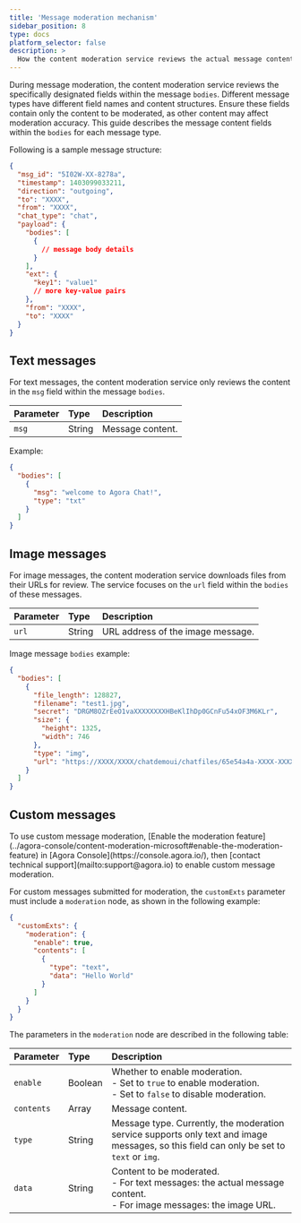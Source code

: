 ```yaml
---
title: 'Message moderation mechanism'
sidebar_position: 8
type: docs
platform_selector: false
description: >
  How the content moderation service reviews the actual message content.
---
```


During message moderation, the content moderation service reviews the specifically designated fields within the message `bodies`. Different message types have different field names and content structures. Ensure these fields contain only the content to be moderated, as other content may affect moderation accuracy. This guide describes the message content fields within the `bodies` for each message type.

Following is a sample message structure:

```json 
{
  "msg_id": "5I02W-XX-8278a",
  "timestamp": 1403099033211,
  "direction": "outgoing",
  "to": "XXXX",
  "from": "XXXX",
  "chat_type": "chat",
  "payload": {
    "bodies": [
      {
        // message body details 
      }
    ],
    "ext": {
      "key1": "value1"
      // more key-value pairs 
    },
    "from": "XXXX",
    "to": "XXXX"
  }
}
```

## Text messages

For text messages, the content moderation service only reviews the content in the `msg` field within the message `bodies`.

| Parameter | Type   | Description                      |
| :-------- | :----- | :------------------------------- |
| `msg`     | String | Message content.                 |

Example:

```json
{
  "bodies": [
    {
      "msg": "welcome to Agora Chat!",
      "type": "txt"
    }
  ]
}
```

## Image messages

For image messages, the content moderation service downloads files from their URLs for review. The service focuses on the `url` field within the `bodies` of these messages.

| Parameter | Type   | Description                                        |
| :-------- | :----- | :------------------------------------------------- |
| `url`     | String | URL address of the image message.                  |

Image message `bodies` example:

```json
{
  "bodies": [
    {
      "file_length": 128827,
      "filename": "test1.jpg",
      "secret": "DRGM8OZrEeO1vaXXXXXXXXHBeKlIhDp0GCnFu54xOF3M6KLr",
      "size": {
        "height": 1325,
        "width": 746
      },
      "type": "img",
      "url": "https://XXXX/XXXX/chatdemoui/chatfiles/65e54a4a-XXXX-XXXX-b821-ebde7b50cc4b"
    }
  ]
}
```

## Custom messages

<Admonition type="info">
To use custom message moderation, [Enable the moderation feature](../agora-console/content-moderation-microsoft#enable-the-moderation-feature) in [Agora Console](https://console.agora.io/), then [contact technical support](mailto:support@agora.io) to enable custom message moderation.
</Admonition>

For custom messages submitted for moderation, the `customExts` parameter must include a `moderation` node, as shown in the following example:

```json
{
  "customExts": {
    "moderation": {
      "enable": true,
      "contents": [
        {
          "type": "text",
          "data": "Hello World"
        }
      ]
    }
  }
}
```

The parameters in the `moderation` node are described in the following table:

| Parameter  | Type    | Description                                          |
| :--------- | :------ | :--------------------------------------------------- |
| `enable`   | Boolean | Whether to enable moderation.<br/> - Set to `true` to enable moderation.<br/> - Set to `false` to disable moderation. |
| `contents` | Array   | Message content.                                     |
| `type`     | String  | Message type. Currently, the moderation service supports only text and image messages, so this field can only be set to `text` or `img`. |
| `data`     | String  | Content to be moderated.<br/> - For text messages: the actual message content.<br/> - For image messages: the image URL. |
